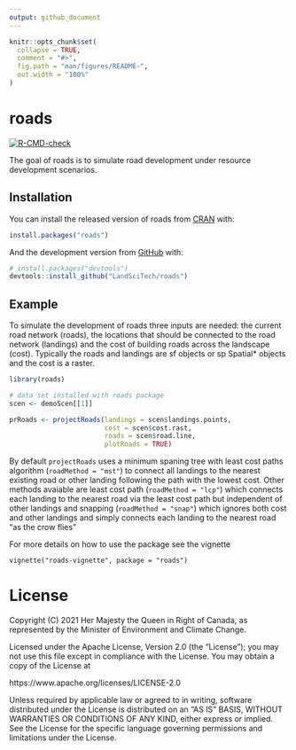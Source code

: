 ```yaml
---
output: github_document
---
```


<!-- README.md is generated from README.Rmd. Please edit that file -->

```r
knitr::opts_chunk$set(
  collapse = TRUE,
  comment = "#>",
  fig.path = "man/figures/README-",
  out.width = "100%"
)
```

# roads

<!-- badges: start -->
[![R-CMD-check](https://github.com/LandSciTech/roads/workflows/R-CMD-check/badge.svg)](https://github.com/LandSciTech/roads/actions)
<!-- badges: end -->

The goal of roads is to simulate road development under resource development scenarios. 

## Installation

You can install the released version of roads from [CRAN](https://CRAN.R-project.org) with:

``` r
install.packages("roads")
```

And the development version from [GitHub](https://github.com/LandSciTech/roads) with:

``` r
# install.packages("devtools")
devtools::install_github("LandSciTech/roads")
```
## Example

To simulate the development of roads three inputs are needed: the current road network (roads), the locations that should be connected to the road network (landings) and the cost of building roads across the landscape (cost). Typically the roads and landings are sf objects or sp Spatial* objects and the cost is a raster. 

```r
library(roads)

# data set installed with roads package
scen <- demoScen[[1]]

prRoads <- projectRoads(landings = scen$landings.points, 
                        cost = scen$cost.rast,
                        roads = scen$road.line, 
                        plotRoads = TRUE) 

```

By default `projectRoads` uses a minimum spaning tree with least cost paths algorithm (`roadMethod = "mst"`) to connect all landings to the nearest existing road or other landing following the path with the lowest cost. Other methods avaiable are least cost path (`roadMethod = "lcp"`) which connects each landing to the nearest road via the least cost path but independent of other landings and snapping (`roadMethod = "snap"`) which ignores both cost and other landings and simply connects each landing to the nearest road "as the crow flies"

For more details on how to use the package see the vignette

```
vignette("roads-vignette", package = "roads")
```

# License
Copyright (C) 2021 Her Majesty the Queen in Right of Canada, as represented
by the Minister of Environment and Climate Change.

Licensed under the Apache License, Version 2.0 (the "License");
you may not use this file except in compliance with the License.
You may obtain a copy of the License at 

   https://www.apache.org/licenses/LICENSE-2.0

Unless required by applicable law or agreed to in writing, software
distributed under the License is distributed on an "AS IS" BASIS,
WITHOUT WARRANTIES OR CONDITIONS OF ANY KIND, either express or implied.
See the License for the specific language governing permissions and
limitations under the License.
